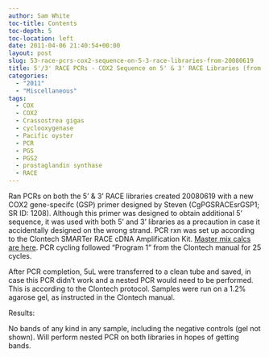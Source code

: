 ```yaml
---
author: Sam White
toc-title: Contents
toc-depth: 5
toc-location: left
date: 2011-04-06 21:40:54+00:00
layout: post
slug: 53-race-pcrs-cox2-sequence-on-5-3-race-libraries-from-20080619
title: 5'/3' RACE PCRs - COX2 Sequence on 5' & 3' RACE Libraries (from 20080619)
categories:
  - "2011"
  - "Miscellaneous"
tags:
  - COX
  - COX2
  - Crassostrea gigas
  - cyclooxygenase
  - Pacific oyster
  - PCR
  - PGS
  - PGS2
  - prostaglandin synthase
  - RACE
---
```


Ran PCRs on both the 5' & 3' RACE libraries created 20080619 with a new COX2 gene-specifc (GSP) primer designed by Steven (CgPGSRACEsrGSP1; SR ID: 1208). Although this primer was designed to obtain additional 5' sequence, it was used with both 5' and 3' libraries as a precaution in case it accidentally designed on the wrong strand. PCR rxn was set up according to the Clontech SMARTer RACE cDNA Amplification Kit. [Master mix calcs are here](https://eagle.fish.washington.edu/Arabidopsis/Notebook%20Workup%20Files/20110406-01.jpg). PCR cycling followed "Program 1" from the Clontech manual for 25 cycles.

After PCR completion, 5uL were transferred to a clean tube and saved, in case this PCR didn't work and a nested PCR would need to be performed. This is according to the Clontech protocol. Samples were run on a 1.2% agarose gel, as instructed in the Clontech manual.

Results:

No bands of any kind in any sample, including the negative controls (gel not shown). Will perform nested PCR on both libraries in hopes of getting bands.
